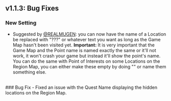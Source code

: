 ## v1.1.3: Bug Fixes 

### New Setting
- Suggested by [@REALMUGEN](https://eeveeexpo.com/members/5551/): you can now have the name of a Location be replaced with "???" or whatever text you want as long as the Game Map hasn't been visited yet.
  <Callout type="attention">
    **Important:** It is very important that the Game Map and the Point name is named exactly the same or it'll not work, it won't crash your game but instead it'll show the point's name.
  </Callout>
  You can do the same with Point of Interests on some Locations on the Region Map, you can either make these empty by doing "" or name them something else.
<br/>
### Bug Fix 
- Fixed an issue with the Quest Name displaying the hidden locations on the Region Map.